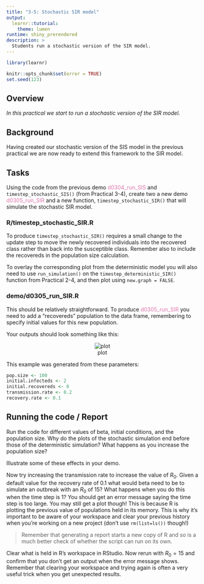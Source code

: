 ```yaml
---
title: "3-5: Stochastic SIR model"
output: 
  learnr::tutorial:
    theme: lumen
runtime: shiny_prerendered
description: >
  Students run a stochastic version of the SIR model.
---
```


```r
library(learnr)

knitr::opts_chunk$set(error = TRUE)
set.seed(123)
```

## Overview

*In this practical we start to run a stochastic version of the SIR model.*

## Background

Having created our stochastic version of the SIS model in the previous practical
we are now ready to extend this framework to the SIR model.

## Tasks

Using the code from the previous demo 
<span style="color: #de77ae;">d0304_run_SIS</span> and
`timestep_stochastic_SIS()` (from Practical 3-4), create two a new demo 
<span style="color: #de77ae;">d0305_run_SIR</span> and a new function,
`timestep_stochastic_SIR()` that will simulate
the stochastic SIR model.

### R/timestep_stochastic_SIR.R

To produce `timestep_stochastic_SIR()` requires a small change to the update step
to move the newly recovered individuals into the recovered class rather than 
back into the susceptible class. Remember also to include the recovereds in the
population size calculation.

To overlay the corresponding plot from the deterministic model you will also 
need to use `run_simulation()` on the `timestep_deterministic_SIR()` function 
from Practical 2-4, and then plot using `new.graph = FALSE`.

### demo/d0305_run_SIR.R

This should be relatively straightforward. To produce 
<span style="color: #de77ae;">d0305_run_SIR</span> you need to add a 
"recovereds" population to the data frame, remembering to specify 
initial values for this new population.

Your outputs should look something like this:

<center>![plot](images/3-5.gif)</center>

This example was generated from these parameters:

```r
pop.size <- 100
initial.infecteds <- 2
initial.recovereds <- 0
transmission.rate <- 0.2
recovery.rate <- 0.1
```

## Running the code / Report

Run the code for different values of beta, initial conditions, and the
population size. Why do the plots of the stochastic simulation end before those
of the deterministic simulation? What happens as you increase the population 
size?

Illustrate some of these effects in your demo.

Now try increasing the transmission rate to increase the value of $R_0$. Given 
a default value for the recovery rate of 0.1 what would beta need to be to 
simulate an outbreak with an $R_0$ of 15? What happens when you do this when the
time step is 1? You should get an error message saying the time step is too
large. You may still get a plot though! This is because R is plotting the 
previous value of populations held in its memory. This is why it's important to 
be aware of your workspace and clear your previous history when you're working 
on a new project (don't use `rm(list=ls())` though!) 

> Remember that generating a report starts a new copy of R and so is a much 
better check of whether the script can run on its own.

Clear what is held in R’s workspace in RStudio. Now rerun with $R_0 = 15$ and 
confirm that you don't get an output when the error message shows. Remember
that clearing your workspace and trying again is often a very useful trick when
you get unexpected results.
